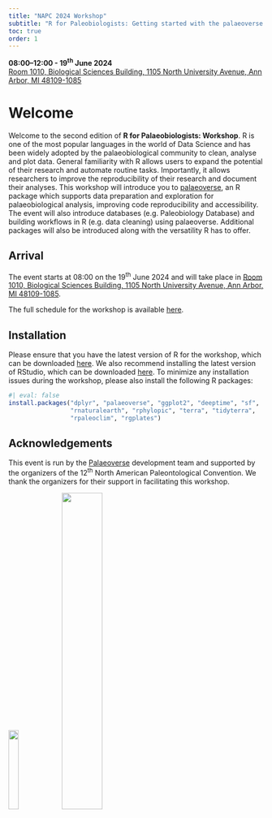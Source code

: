 ```yaml
---
title: "NAPC 2024 Workshop"
subtitle: "R for Paleobiologists: Getting started with the palaeoverse R package (and more!)"
toc: true
order: 1
---
```


**08:00--12:00 - 19^th^ June 2024**\
[Room 1010, Biological Sciences Building, 1105 North University Avenue, Ann Arbor, MI 48109-1085](https://maps.app.goo.gl/fU1zDr1Cu6T5hWWc8)

# Welcome

Welcome to the second edition of **R for Palaeobiologists: Workshop**. R is one of the most popular languages in the world of Data Science and has been widely adopted by the palaeobiological community to clean, analyse and plot data. General familiarity with R allows users to expand the potential of their research and automate routine tasks. Importantly, it allows researchers to improve the reproducibility of their research and document their analyses. This workshop will introduce you to [palaeoverse](www.palaeoverse.palaeoverse.org), an R package which supports data preparation and exploration for palaeobiological analysis, improving code reproducibility and accessibility. The event will also introduce databases (e.g. Paleobiology Database) and building workflows in R (e.g. data cleaning) using palaeoverse. Additional packages will also be introduced along with the versatility R has to offer.

## Arrival

The event starts at 08:00 on the 19^th^ June 2024 and will take place in [Room 1010, Biological Sciences Building, 1105 North University Avenue, Ann Arbor, MI 48109-1085](https://maps.app.goo.gl/fU1zDr1Cu6T5hWWc8).

The full schedule for the workshop is available [here](schedule.qmd).

## Installation

Please ensure that you have the latest version of R for the workshop, which can be downloaded [here](https://cran.r-project.org/bin/windows/base/). We also recommend installing the latest version of RStudio, which can be downloaded [here](https://posit.co/download/rstudio-desktop/). To minimize any installation issues during the workshop, please also install the following R packages:

```R
#| eval: false
install.packages("dplyr", "palaeoverse", "ggplot2", "deeptime", "sf",
                 "rnaturalearth", "rphylopic", "terra", "tidyterra",
                 "rpaleoclim", "rgplates")
```

## Acknowledgements

This event is run by the [Palaeoverse](https://palaeoverse.org) development team and supported by the organizers of the 12^th^ North American Paleontological Convention. We thank the organizers for their support in facilitating this workshop.

![](images/logo.png){width="20%"} ![](images/NAPC.png){width="40%"}

